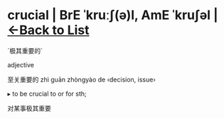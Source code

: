 = crucial | BrE ˈkruːʃ(ə)l, AmE ˈkruʃəl | [[/wordsi|<-Back to List]] =

`极其重要的`

adjective

至关重要的 zhì guān zhòngyào de ‹decision, issue›

▸ to be crucial to or for sth;

对某事极其重要

